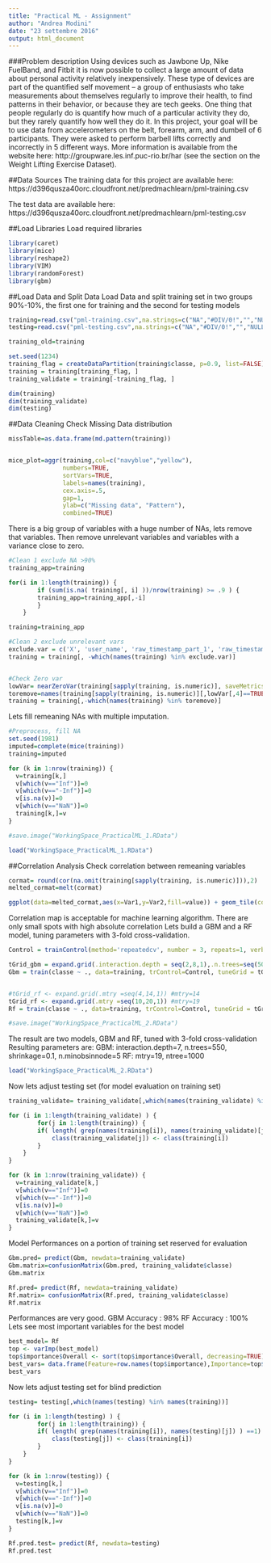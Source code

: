 ```yaml
---
title: "Practical ML - Assignment"
author: "Andrea Modini"
date: "23 settembre 2016"
output: html_document
---
```


###Problem description
Using devices such as Jawbone Up, Nike FuelBand, and Fitbit it is now possible to collect a large amount of data about personal activity relatively inexpensively. These type of devices are part of the quantified self movement – a group of enthusiasts who take measurements about themselves regularly to improve their health, to find patterns in their behavior, or because they are tech geeks. One thing that people regularly do is quantify how much of a particular activity they do, but they rarely quantify how well they do it. In this project, your goal will be to use data from accelerometers on the belt, forearm, arm, and dumbell of 6 participants. They were asked to perform barbell lifts correctly and incorrectly in 5 different ways. More information is available from the website here: http://groupware.les.inf.puc-rio.br/har (see the section on the Weight Lifting Exercise Dataset).

##Data Sources
The training data for this project are available here:
https://d396qusza40orc.cloudfront.net/predmachlearn/pml-training.csv

The test data are available here:
https://d396qusza40orc.cloudfront.net/predmachlearn/pml-testing.csv

##Load Libraries
Load required libraries
```r
library(caret)
library(mice)
library(reshape2)
library(VIM)
library(randomForest)
library(gbm)
```

##Load Data and Split Data 
Load Data and split training set in two groups 90%-10%, the first one for training and the second for testing models
```r
training=read.csv("pml-training.csv",na.strings=c("NA","#DIV/0!","","NULL"))
testing=read.csv("pml-testing.csv",na.strings=c("NA","#DIV/0!","","NULL"))

training_old=training

set.seed(1234)
training_flag = createDataPartition(training$classe, p=0.9, list=FALSE)
training = training[training_flag, ]
training_validate = training[-training_flag, ]

dim(training)
dim(training_validate)
dim(testing)
```

##Data Cleaning
Check Missing Data distribution
```r
missTable=as.data.frame(md.pattern(training)) 


mice_plot=aggr(training,col=c("navyblue","yellow"),
               numbers=TRUE,
               sortVars=TRUE,
               labels=names(training), 
               cex.axis=.5, 
               gap=1, 
               ylab=c("Missing data", "Pattern"),
               combined=TRUE)
```


There is a big group of variables with a huge number of NAs, lets remove that variables. Then remove unrelevant variables and variables with a variance close to zero.
```r
#Clean 1 exclude NA >90%
training_app=training

for(i in 1:length(training)) { 
        if (sum(is.na( training[, i] ))/nrow(training) >= .9 ) { 
        training_app=training_app[,-i]
        } 
    }

training=training_app

#Clean 2 exclude unrelevant vars
exclude.var = c('X', 'user_name', 'raw_timestamp_part_1', 'raw_timestamp_part_2', 'cvtd_timestamp', 'new_window', 'num_window')
training = training[, -which(names(training) %in% exclude.var)]


#Check Zero var
lowVar= nearZeroVar(training[sapply(training, is.numeric)], saveMetrics = TRUE)
toremove=names(training[sapply(training, is.numeric)][,lowVar[,4]==TRUE])
training = training[,-which(names(training) %in% toremove)]
```

Lets fill remeaning NAs with multiple imputation.
```r
#Preprocess, fill NA
set.seed(1981)
imputed=complete(mice(training))
training=imputed

for (k in 1:nrow(training)) {
  v=training[k,]
  v[which(v=="Inf")]=0
  v[which(v=="-Inf")]=0
  v[is.na(v)]=0
  v[which(v=="NaN")]=0
  training[k,]=v
}

#save.image("WorkingSpace_PracticalML_1.RData")
```


```r
load("WorkingSpace_PracticalML_1.RData")
```

##Correlation Analysis
Check correlation between remeaning variables
```r
cormat= round(cor(na.omit(training[sapply(training, is.numeric)])),2)
melted_cormat=melt(cormat)

ggplot(data=melted_cormat,aes(x=Var1,y=Var2,fill=value)) + geom_tile(color="white") + scale_fill_gradient2(low="blue",high="red",mid="white",midpoint=0,limit=c(-1,1),space="Lab", name="Correlation") + theme(axis.text.x = element_text(angle = 90, hjust = 1))
```

Correlation map is acceptable for machine learning algorithm. There are only small spots with high absolute correlation
Lets build a GBM and a RF model, tuning parameters with 3-fold cross-validation. 
```r
Control = trainControl(method='repeatedcv', number = 3, repeats=1, verboseIter=TRUE)

tGrid_gbm = expand.grid(.interaction.depth = seq(2,8,1),.n.trees=seq(50,550,50),.shrinkage=c(0.01,0.05,0.1),.n.minobsinnode=5) 
Gbm = train(classe ~ ., data=training, trControl=Control, tuneGrid = tGrid_gbm,  method='gbm')


#tGrid_rf <- expand.grid(.mtry =seq(4,14,1)) #mtry=14
tGrid_rf <- expand.grid(.mtry =seq(10,20,1)) #mtry=19
Rf = train(classe ~ ., data=training, trControl=Control, tuneGrid = tGrid_rf, method='rf', ntree=1000)

#save.image("WorkingSpace_PracticalML_2.RData")
```

The result are two models, GBM and RF, tuned with 3-fold cross-validation
Resulting parameters are:
GBM: interaction.depth=7, n.trees=550, shrinkage=0.1, n.minobsinnode=5
RF: mtry=19, ntree=1000

```r
load("WorkingSpace_PracticalML_2.RData")
```

Now lets adjust testing set (for model evaluation on training set)
```r
training_validate= training_validate[,which(names(training_validate) %in% names(training))]

for (i in 1:length(training_validate) ) {
        for(j in 1:length(training)) {
        if( length( grep(names(training[i]), names(training_validate)[j]) ) ==1)  {
            class(training_validate[j]) <- class(training[i])
        }      
    }      
}

for (k in 1:nrow(training_validate)) {
  v=training_validate[k,]
  v[which(v=="Inf")]=0
  v[which(v=="-Inf")]=0
  v[is.na(v)]=0
  v[which(v=="NaN")]=0
  training_validate[k,]=v
}
```

Model Performances on a portion of training set reserved for evaluation
```r
Gbm.pred= predict(Gbm, newdata=training_validate)
Gbm.matrix=confusionMatrix(Gbm.pred, training_validate$classe)
Gbm.matrix

Rf.pred= predict(Rf, newdata=training_validate)
Rf.matrix= confusionMatrix(Rf.pred, training_validate$classe)
Rf.matrix
```

Performances are very good.
GBM Accuracy : 98%
RF Accuracy : 100%
Lets see most important variables for the best model
```r
best_model= Rf
top <- varImp(best_model)
top$importance$Overall <- sort(top$importance$Overall, decreasing=TRUE)
best_vars= data.frame(Feature=row.names(top$importance),Importance=top$importance$Overall)
best_vars
```

Now lets adjust testing set for blind prediction
```r
testing= testing[,which(names(testing) %in% names(training))]

for (i in 1:length(testing) ) {
        for(j in 1:length(training)) {
        if( length( grep(names(training[i]), names(testing)[j]) ) ==1)  {
            class(testing[j]) <- class(training[i])
        }      
    }      
}

for (k in 1:nrow(testing)) {
  v=testing[k,]
  v[which(v=="Inf")]=0
  v[which(v=="-Inf")]=0
  v[is.na(v)]=0
  v[which(v=="NaN")]=0
  testing[k,]=v
}

Rf.pred.test= predict(Rf, newdata=testing)
Rf.pred.test
```
